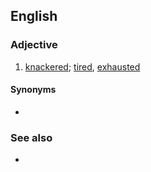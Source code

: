 {{also|cream-crackered}}
==English==

===Adjective===
{{en-adj|head=[[cream cracker]]ed}}

# {{lb|en|British|rhyming slang}} [[knackered]]; [[tired]], [[exhausted]]

====Synonyms====
* {{l|en|Kerry Packered}}

===See also===
* {{l|en|cream cracker}}